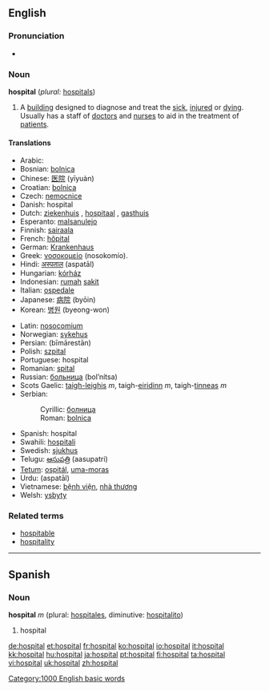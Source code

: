 ==English==
{{wikipedia}}

===Pronunciation===
*{{audio|en-us-hospital.ogg|Audio (US)}}

===Noun===
'''hospital''' (''plural:'' [[hospitals]])

#A [[building]] designed to diagnose and treat the [[sick]], [[injured]] or [[dying]]. Usually has a staff of [[doctor]]s and [[nurse]]s to aid in the treatment of [[patient]]s.

====Translations====
{{top}}
*Arabic: {{ARchar|[[مستشفى]]}} {{Unicode|(mustášfa)}} {{f}}
*Bosnian: [[bolnica]] {{f}}
*Chinese: [[医院]] (yīyuàn)
*Croatian: [[bolnica]] {{f}}
*Czech: [[nemocnice]]
*Danish: hospital
*Dutch: [[ziekenhuis]] {{n}}, [[hospitaal]] {{n}}, [[gasthuis]] {{n}}
*Esperanto: [[malsanulejo]]
*Finnish: [[sairaala]]
*French: [[hôpital]] {{m}}
*German: [[Krankenhaus]] {{n}}
*Greek: [[νοσοκομείο]] (nosokomío).
*Hindi: [[अस्पताल]] (aspatāl) {{m}}
*Hungarian: [[kórház]]
*Indonesian: [[rumah]] [[sakit]]
*Italian: [[ospedale]] {{m}}
*Japanese: [[病院]] (byōin)
*Korean: [[병원]] (byeong-won)
{{mid}}
*Latin: [[nosocomium]]
*Norwegian: [[sykehus]] {{n}}
*Persian: {{FAchar|[[بیمارستان]]}} (bīmārestān)
*Polish: [[szpital]] {{m}}
*Portuguese: hospital {{m}}
*Romanian: [[spital]] {{n}}
*Russian: [[больница]] (bol’nítsa) {{f}}
*Scots Gaelic: [[taigh-leighis]] ''m'', taigh-[[eiridinn]] ''m'', taigh-[[tinneas]] ''m''
*Serbian:
*:Cyrillic: [[болница#Serbian|болница]] {{f}}
*:Roman: [[bolnica#Serbian|bolnica]] {{f}}
*Spanish: hospital {{m}}
*Swahili: [[hospitali]]
*Swedish: [[sjukhus]]
*Telugu: [[ఆసుపత్రి]] (aasupatri)
*[[Tetum]]: [[ospitál]], [[uma-moras]]
*Urdu: {{URchar|[[اسپتال]]}} (aspatāl) {{m}}
*Vietnamese: [[bệnh viện]], [[nhà thương]]
*Welsh: [[ysbyty]] {{m}}
{{bottom}}

===Related terms===
*[[hospitable]]
*[[hospitality]]

----
==Spanish==

===Noun===
'''hospital''' ''m'' (plural: [[hospitales]], diminutive: [[hospitalito]])
# hospital

[[Category:1000 English basic words]]

[[de:hospital]]
[[et:hospital]]
[[fr:hospital]]
[[ko:hospital]]
[[io:hospital]]
[[it:hospital]]
[[kk:hospital]]
[[hu:hospital]]
[[ja:hospital]]
[[pt:hospital]]
[[fi:hospital]]
[[ta:hospital]]
[[vi:hospital]]
[[uk:hospital]]
[[zh:hospital]]